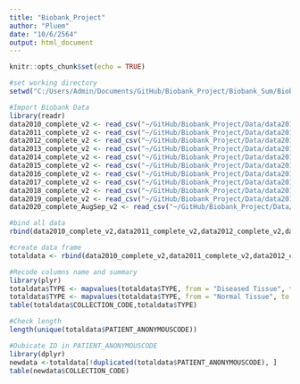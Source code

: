 ```yaml
---
title: "Biobank_Project"
author: "Pluem"
date: "10/6/2564"
output: html_document
---
```


```r
knitr::opts_chunk$set(echo = TRUE)
```

```r
#set working directory
setwd("C:/Users/Admin/Documents/GitHub/Biobank_Project/Biobank_Sum/Biobank_Project")
```

```r
#Import Biobank Data
library(readr)
data2010_complete_v2 <- read_csv("~/GitHub/Biobank_Project/Data/data2010_complete_v2.csv")
data2011_complete_v2 <- read_csv("~/GitHub/Biobank_Project/Data/data2011_complete_v2.csv")
data2012_complete_v2 <- read_csv("~/GitHub/Biobank_Project/Data/data2012_complete_v2.csv")
data2013_complete_v2 <- read_csv("~/GitHub/Biobank_Project/Data/data2013_complete_v2.csv")
data2014_complete_v2 <- read_csv("~/GitHub/Biobank_Project/Data/data2014_complete_v2.csv")
data2015_complete_v2 <- read_csv("~/GitHub/Biobank_Project/Data/data2015_complete_v2.csv")
data2016_complete_v2 <- read_csv("~/GitHub/Biobank_Project/Data/data2016_complete_v2.csv")
data2017_complete_v2 <- read_csv("~/GitHub/Biobank_Project/Data/data2017_complete_v2.csv")
data2018_complete_v2 <- read_csv("~/GitHub/Biobank_Project/Data/data2018_complete_v2.csv")
data2019_complete_v2 <- read_csv("~/GitHub/Biobank_Project/Data/data2019_complete_v2.csv")
data2020_complete_AugSep_v2 <- read_csv("~/GitHub/Biobank_Project/Data/data2020_complete_AugSep_v2.csv")
```

```r
#bind all data 
rbind(data2010_complete_v2,data2011_complete_v2,data2012_complete_v2,data2013_complete_v2,data2014_complete_v2,data2015_complete_v2,data2016_complete_v2,data2017_complete_v2,data2018_complete_v2,data2019_complete_v2,data2020_complete_AugSep_v2) 
```

```r
#create data frame
totaldata <- rbind(data2010_complete_v2,data2011_complete_v2,data2012_complete_v2,data2013_complete_v2,data2014_complete_v2,data2015_complete_v2,data2016_complete_v2,data2017_complete_v2,data2018_complete_v2,data2019_complete_v2,data2020_complete_AugSep_v2)
```

```r
#Recode columns name and summary
library(plyr)
totaldata$TYPE <- mapvalues(totaldata$TYPE, from = "Diseased Tissue", to = "Diseased Tissue (A)")
totaldata$TYPE <- mapvalues(totaldata$TYPE, from = "Normal Tissue", to = "Normal Tissue (A)")
table(totaldata$COLLECTION_CODE,totaldata$TYPE)
```
```r
#Check length
length(unique(totaldata$PATIENT_ANONYMOUSCODE))
```

```r
#Dubicate ID in PATIENT_ANONYMOUSCODE
library(dplyr)
newdata <-totaldata[!duplicated(totaldata$PATIENT_ANONYMOUSCODE), ]
table(newdata$COLLECTION_CODE)
```









